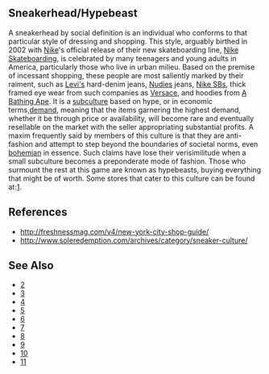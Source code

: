 == Sneakerhead/Hypebeast ==

A sneakerhead by social definition is an individual who conforms to that particular style of dressing and shopping. This style, arguably birthed in 2002 with [[Nike, Inc.|Nike]]'s official release of their new skateboarding line, [[Nike Skateboarding]], is celebrated by many teenagers and young adults in America, particularly those who live in urban milieu. Based on the premise of incessant shopping, these people are most saliently marked by their raiment, such as [[Levi's]] hard-denim jeans, [[Nudies]] jeans, [[Nike SB]]s, thick framed eye wear from such companies as [[Versace]], and hoodies from [[A Bathing Ape]]. It is a [[subculture]] based on hype, or in economic terms,[[demand]], meaning that the items garnering the highest demand, whether it be through price or availability, will become rare and eventually resellable on the market with the seller appropriating substantial profits. A maxim frequently said by members of this culture is that they are anti-fashion and attempt to step beyond the boundaries of societal norms, even [[bohemian]] in essence. Such claims have lose their verisimilitude when a small subculture becomes a preponderate mode of fashion. Those who surmount the rest at this game are known as hypebeasts, buying everything that might be of worth. Some stores that cater to this culture can be found at:[http://freshnessmag.com/v4/new-york-city-shop-guide/].


== References ==
*http://freshnessmag.com/v4/new-york-city-shop-guide/
*http://www.soleredemption.com/archives/category/sneaker-culture/
== See Also ==
*[http://freshnessmag.com/v4/]
*[http://www.nike.com/nikeskateboarding/v2/main.html]
*[http://www.hypebeast.com/]
*[http://www.flightclubny.com/index.php?fc=ny]
*[http://pickyourshoes.com/]
*[http://23isback.com/]
*[http://www.issforums.com/forums/]
*[http://niketalk.com/]
*[http://www.conceptshop.com.hk/AboutUs.jsp]
*[http://www.sneaker-websites.com/sneaker-blog/hypebeast-fashion-sneaker-website/]
